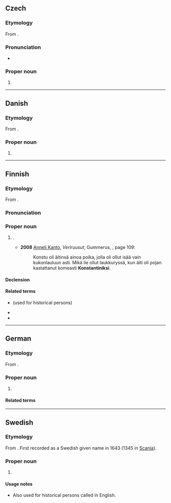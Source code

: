 {{also|konstantin|Konštantín}}
==Czech==

===Etymology===
From {{der|cs|la|Constantinus}}.

===Pronunciation===
* {{cs-IPA}}

===Proper noun===
{{head|cs|proper noun}}

# {{given name|cs|male|from=Latin|eq=Constantine}}

----

==Danish==

===Etymology===
From {{der|da|la|Constantinus}}.

===Proper noun===
{{head|da|proper noun}}

# {{given name|da|male|eq=Constantine|from=Latin}}

----

==Finnish==

===Etymology===
From {{der|fi|la|Constantinus}}.

===Pronunciation===
{{fi-pronunciation}}

===Proper noun===
{{fi-proper noun}}

# {{given name|fi|male|from=Latin|eq=Constantine}}.
#* '''2008''' [[w:fi:Anneli Kanto|Anneli Kanto]], ''Veriruusut'', Gummerus, {{ISBN|978-951-20-7766-3}}, page 109:
#*:Konstu oli äitinsä ainoa poika, jolla oli ollut isää vain kukonlauluun asti. Mikä lie ollut laukkuryssä, kun äiti oli pojan kastattanut komeasti '''Konstantiniksi'''.

====Declension====
{{fi-decl-risti|Konstantin|||a|i=0}}

====Related terms====
* {{l|fi|Konstantinus}} (used for historical persons)
* {{l|fi|Konsta}}
* {{l|fi|Kosti}}

----

==German==

===Etymology===
From {{der|de|la|Constantinus}}.

===Proper noun===
{{head|de|proper noun|plural|Konstantine}}

# {{given name|de|male|from=Latin|eq=Constantine}}

====Related terms====
{{rel3|de
|{{l|de|Konstantia}}, {{l|de|Konstanzia}} ({{l|de|Constantia}})
|{{l|de|Konstantine}}
|{{l|de|Konstanze}}
}}

----

==Swedish==

===Etymology===
From {{der|sv|la|Constantinus}}. First recorded as a Swedish given name in 1643 (1345 in [[Scania]]).

===Proper noun===
{{sv-proper noun|c}}

# {{given name|sv|male|from=Latin|eq=Constantine}}

====Usage notes====
* Also used for historical persons called {{m|en|Constantine}} in English.